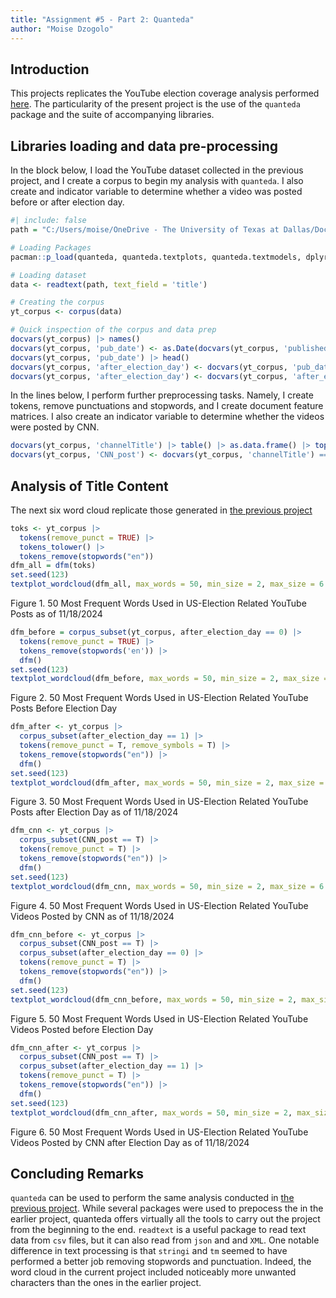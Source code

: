 ---
title: "Assignment #5 - Part 2: Quanteda"
author: "Moise Dzogolo"
---

## Introduction

This projects replicates the YouTube election coverage analysis performed [here](Dzogolo_Assignment5.qmd). The particularity of the present project is the use of the `quanteda` package and the suite of accompanying libraries.

## Libraries loading and data pre-processing

In the block below, I load the YouTube dataset collected in the previous project, and I create a corpus to begin my analysis with `quanteda`. I also create and indicator variable to determine whether a video was posted before or after election day.

```{r}
#| include: false
path = "C:/Users/moise/OneDrive - The University of Texas at Dallas/Documents/PhD Courses/Data Science for Social Inquiry/moisedzogolo.github.io/moisedzogolo.github.io/EPPS6302/yt_search_results_election_24_US.csv"
```

```{r}
# Loading Packages
pacman::p_load(quanteda, quanteda.textplots, quanteda.textmodels, dplyr, readtext)

# Loading dataset
data <- readtext(path, text_field = 'title')

# Creating the corpus
yt_corpus <- corpus(data)

# Quick inspection of the corpus and data prep
docvars(yt_corpus) |> names()
docvars(yt_corpus, 'pub_date') <- as.Date(docvars(yt_corpus, 'publishedAt'))
docvars(yt_corpus, 'pub_date') |> head()
docvars(yt_corpus, 'after_election_day') <- docvars(yt_corpus, 'pub_date') >= as.Date("2024-11-05")
docvars(yt_corpus, 'after_election_day') <- docvars(yt_corpus, 'after_election_day') |> as.integer()
```

In the lines below, I perform further preprocessing tasks. Namely, I create tokens, remove punctuations and stopwords, and I create document feature matrices. I also create an indicator variable to determine whether the videos were posted by CNN.

```{r}
docvars(yt_corpus, 'channelTitle') |> table() |> as.data.frame() |> top_n(5) |> print() # Top 10 channels by number of posts
docvars(yt_corpus, 'CNN_post') <- docvars(yt_corpus, 'channelTitle') == "CNN"
```

## Analysis of Title Content

The next six word cloud replicate those generated in [the previous project](Dzogolo_Assignment5.qmd)
```{r}
toks <- yt_corpus |>
  tokens(remove_punct = TRUE) |>
  tokens_tolower() |>
  tokens_remove(stopwords("en"))
dfm_all = dfm(toks)
set.seed(123)
textplot_wordcloud(dfm_all, max_words = 50, min_size = 2, max_size = 6.5, color = colorspace::diverge_hcl(5))
```
Figure 1. 50 Most Frequent Words Used in US-Election Related YouTube Posts as of 11/18/2024


```{r}
dfm_before = corpus_subset(yt_corpus, after_election_day == 0) |>
  tokens(remove_punct = TRUE) |>
  tokens_remove(stopwords('en')) |>
  dfm()
set.seed(123)
textplot_wordcloud(dfm_before, max_words = 50, min_size = 2, max_size = 6.5, color = colorspace::diverge_hcl(5))
```
Figure 2. 50 Most Frequent Words Used in US-Election Related YouTube Posts Before Election Day


```{r}
dfm_after <- yt_corpus |> 
  corpus_subset(after_election_day == 1) |>
  tokens(remove_punct = T, remove_symbols = T) |>
  tokens_remove(stopwords("en")) |>
  dfm()
set.seed(123)
textplot_wordcloud(dfm_after, max_words = 50, min_size = 2, max_size = 6.5, color = colorspace::diverge_hcl(5))
```
Figure 3. 50 Most Frequent Words Used in US-Election Related YouTube Posts after Election Day as of 11/18/2024


```{r}
dfm_cnn <- yt_corpus |>
  corpus_subset(CNN_post == T) |>
  tokens(remove_punct = T) |>
  tokens_remove(stopwords("en")) |>
  dfm()
set.seed(123)
textplot_wordcloud(dfm_cnn, max_words = 50, min_size = 2, max_size = 6.5, color = colorspace::diverge_hcl(5))
```
Figure 4. 50 Most Frequent Words Used in US-Election Related YouTube Videos Posted by CNN as of 11/18/2024


```{r}
dfm_cnn_before <- yt_corpus |>
  corpus_subset(CNN_post == T) |>
  corpus_subset(after_election_day == 0) |>
  tokens(remove_punct = T) |>
  tokens_remove(stopwords("en")) |>
  dfm()
set.seed(123)
textplot_wordcloud(dfm_cnn_before, max_words = 50, min_size = 2, max_size = 6.5, color = colorspace::diverge_hcl(5))
```
Figure 5. 50 Most Frequent Words Used in US-Election Related YouTube Videos Posted before Election Day


```{r}
dfm_cnn_after <- yt_corpus |>
  corpus_subset(CNN_post == T) |>
  corpus_subset(after_election_day == 1) |> 
  tokens(remove_punct = T) |>
  tokens_remove(stopwords("en")) |>
  dfm()
set.seed(123)
textplot_wordcloud(dfm_cnn_after, max_words = 50, min_size = 2, max_size = 6.5, color = colorspace::diverge_hcl(5))
```
Figure 6. 50 Most Frequent Words Used in US-Election Related YouTube Videos Posted by CNN after Election Day as of 11/18/2024


## Concluding Remarks
`quanteda` can be used to perform the same analysis conducted in [the previous project](Dzogolo_Assignment5.qmd). While several packages were used to prepocess the in the earlier project, quanteda offers virtually all the tools to carry out the project from the beginning to the end. `readtext` is a useful package to read text data from `csv` files, but it can also read from `json` and and `XML`.
One notable difference in text processing is that `stringi` and `tm` seemed to have performed a better job removing stopwords and punctuation. Indeed, the word cloud in the current project included noticeably more unwanted characters than the ones in the earlier project.